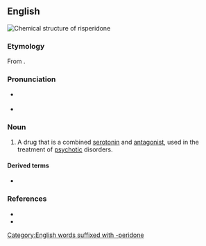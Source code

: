 {{also|rispéridone}}
==English==
[[File:Risperidone.svg|thumb|Chemical structure of '''risperidone''']]
{{wikipedia}}

===Etymology===
From {{af|en|fluor-|alt1=(fluo)r-|benzisoxazole|alt2=(benz)is(oxazole)|piperidine|alt3=(pi)perid(ine)|-one|nocat=1}}.

===Pronunciation===
* {{a|RP}} {{IPA|en|/ɹɪˈspɛ.ɹɪ.dəʊn/}}
* {{a|GA}} {{IPA|en|/ɹɪˈspɛɹ.ɪˌdoʊn/}}

===Noun===
{{en-noun|-}}

# {{lb|en|pharmaceutical drug}} A drug that is a combined [[w:5-HT receptor|serotonin]] and {{w|dopamine receptor}} [[antagonist]], used in the treatment of [[psychotic]] disorders.

====Derived terms====
* {{l|en|-peridone}}

===References===
* {{R:Lexico}}
* {{R:Merriam-Webster Online}}

[[Category:English words suffixed with -peridone]]